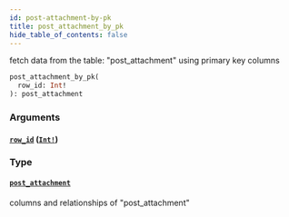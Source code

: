 ```yaml
---
id: post-attachment-by-pk
title: post_attachment_by_pk
hide_table_of_contents: false
---
```


fetch data from the table: "post_attachment" using primary key columns

```graphql
post_attachment_by_pk(
  row_id: Int!
): post_attachment
```

### Arguments

#### [`row_id`](#) ([`Int!`](../scalars/int))

### Type

#### [`post_attachment`](../objects/post-attachment)

columns and relationships of "post_attachment"
